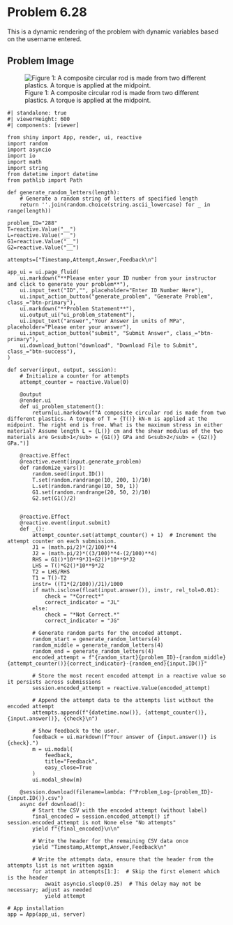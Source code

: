 # Problem 6.28 {.unnumbered}

This is a dynamic rendering of the problem with dynamic variables based on the username entered. 

## Problem Image

![Figure 1: A composite circular rod is made from two different plastics. A torque is applied at the midpoint.](images/288.png){fig-alt="A composite circular rod is made from two different plastics. A torque is applied at the midpoint. One end is fixed to the wall. The length of each half of rod is L. The inner material is material 1 and the outer material is material 2. The inner radius is 2 cm and the outer radius is 3 cm."}

```shinylive-python
#| standalone: true
#| viewerHeight: 600
#| components: [viewer]

from shiny import App, render, ui, reactive
import random
import asyncio
import io
import math
import string
from datetime import datetime
from pathlib import Path

def generate_random_letters(length):
    # Generate a random string of letters of specified length
    return ''.join(random.choice(string.ascii_lowercase) for _ in range(length)) 

problem_ID="288"
T=reactive.Value("__")
L=reactive.Value("__")
G1=reactive.Value("__")
G2=reactive.Value("__")

attempts=["Timestamp,Attempt,Answer,Feedback\n"]

app_ui = ui.page_fluid(
    ui.markdown("**Please enter your ID number from your instructor and click to generate your problem**"),
    ui.input_text("ID","", placeholder="Enter ID Number Here"),
    ui.input_action_button("generate_problem", "Generate Problem", class_="btn-primary"),
    ui.markdown("**Problem Statement**"),
    ui.output_ui("ui_problem_statement"),
    ui.input_text("answer","Your Answer in units of MPa", placeholder="Please enter your answer"),
    ui.input_action_button("submit", "Submit Answer", class_="btn-primary"),
    ui.download_button("download", "Download File to Submit", class_="btn-success"),
)

def server(input, output, session):
    # Initialize a counter for attempts
    attempt_counter = reactive.Value(0)

    @output
    @render.ui
    def ui_problem_statement():
        return[ui.markdown(f"A composite circular rod is made from two different plastics. A torque of T = {T()} kN-m is applied at the midpoint. The right end is free. What is the maximum stress in either material? Assume length L = {L()} cm and the shear modulus of the two materials are G<sub>1</sub> = {G1()} GPa and G<sub>2</sub> = {G2()} GPa.")]
    
    @reactive.Effect
    @reactive.event(input.generate_problem)
    def randomize_vars():
        random.seed(input.ID())
        T.set(random.randrange(10, 200, 1)/10)
        L.set(random.randrange(10, 50, 1))
        G1.set(random.randrange(20, 50, 2)/10)
        G2.set(G1()/2)
        
        
    @reactive.Effect
    @reactive.event(input.submit)
    def _():
        attempt_counter.set(attempt_counter() + 1)  # Increment the attempt counter on each submission.
        J1 = (math.pi/2)*(2/100)**4
        J2 = (math.pi/2)*((3/100)**4-(2/100)**4)
        RHS = G1()*10**9*J1+G2()*10**9*J2
        LHS = T()*G2()*10**9*J2
        T2 = LHS/RHS
        T1 = T()-T2
        instr= ((T1*(2/100))/J1)/1000
        if math.isclose(float(input.answer()), instr, rel_tol=0.01):
            check = "*Correct*"
            correct_indicator = "JL"
        else:
            check = "*Not Correct.*"
            correct_indicator = "JG"

        # Generate random parts for the encoded attempt.
        random_start = generate_random_letters(4)
        random_middle = generate_random_letters(4)
        random_end = generate_random_letters(4)
        encoded_attempt = f"{random_start}{problem_ID}-{random_middle}{attempt_counter()}{correct_indicator}-{random_end}{input.ID()}"

        # Store the most recent encoded attempt in a reactive value so it persists across submissions
        session.encoded_attempt = reactive.Value(encoded_attempt)

        # Append the attempt data to the attempts list without the encoded attempt
        attempts.append(f"{datetime.now()}, {attempt_counter()}, {input.answer()}, {check}\n")

        # Show feedback to the user.
        feedback = ui.markdown(f"Your answer of {input.answer()} is {check}.")
        m = ui.modal(
            feedback,
            title="Feedback",
            easy_close=True
        )
        ui.modal_show(m)

    @session.download(filename=lambda: f"Problem_Log-{problem_ID}-{input.ID()}.csv")
    async def download():
        # Start the CSV with the encoded attempt (without label)
        final_encoded = session.encoded_attempt() if session.encoded_attempt is not None else "No attempts"
        yield f"{final_encoded}\n\n"
        
        # Write the header for the remaining CSV data once
        yield "Timestamp,Attempt,Answer,Feedback\n"
        
        # Write the attempts data, ensure that the header from the attempts list is not written again
        for attempt in attempts[1:]:  # Skip the first element which is the header
            await asyncio.sleep(0.25)  # This delay may not be necessary; adjust as needed
            yield attempt

# App installation
app = App(app_ui, server)
```
